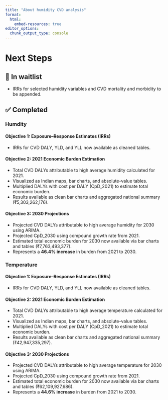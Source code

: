 ```yaml
---
title: "About humidity CVD analysis"
format:
  html:
    embed-resources: true
editor_options: 
  chunk_output_type: console
---
```


# Next Steps {.panel .panel-set}

::: {.callout-tip collapse="true" appearance="default"}
## 🔄 In waitlist {.panel .panel-collapse}

-   IRRs for selected humidity variables and CVD mortality and morbidity to be appended.
:::

::: {.callout-note collapse="true" appearance="default"}
## ✅ Completed

### Humdity

#### Objective 1: Exposure–Response Estimates (IRRs)

-   IRRs for CVD DALY, YLD, and YLL now available as cleaned tables.

#### Objective 2: 2021 Economic Burden Estimation

-   Total CVD DALYs attributable to high average humidity calculated for 2021.
-   Visualized as Indian maps, bar charts, and absolute-value tables.
-   Multiplied DALYs with cost per DALY (CpD_2021) to estimate total economic burden.
-   Results available as clean bar charts and aggregated national summary (₹5,303,262,176).

#### Objective 3: 2030 Projections

-   Projected CVD DALYs attributable to high average humidity for 2030 using ARIMA.
-   Projected CpD_2030 using compound growth rate from 2021.
-   Estimated total economic burden for 2030 now available via bar charts and tables (₹7,763,493,377).
-   Represents a **46.4% increase** in burden from 2021 to 2030.

### Temperature

#### Objective 1: Exposure–Response Estimates (IRRs)

-   IRRs for CVD DALY, YLD, and YLL now available as cleaned tables.

#### Objective 2: 2021 Economic Burden Estimation

-   Total CVD DALYs attributable to high average temperature calculated for 2021.
-   Visualized as Indian maps, bar charts, and absolute-value tables.
-   Multiplied DALYs with cost per DALY (CpD_2021) to estimate total economic burden.
-   Results available as clean bar charts and aggregated national summary (₹42,947,335,297).

#### Objective 3: 2030 Projections

-   Projected CVD DALYs attributable to high average temperature for 2030 using ARIMA.
-   Projected CpD_2030 using compound growth rate from 2021.
-   Estimated total economic burden for 2030 now available via bar charts and tables (₹62,109,927,686).
-   Represents a **44.6% increase** in burden from 2021 to 2030.
:::
